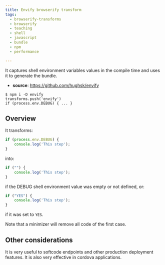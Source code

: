 ```yaml
---
title: Envify browserify transform
tags:
  - browserify-transforms
  - browserify
  - teaching
  - shell
  - javascript
  - bundle
  - npm
  - performance

---
```

It captures shell environment variables 
values in the compile time and uses it
to generate the bundle.

- **source**: https://github.com/hughsk/envify

```          
$ npm i -D envify
transforms.push('envify')
if (process.env.DEBUG) { ... }
```  

## Overview

It transforms:

```javascript
if (process.env.DEBUG) {
    console.log('This step');
}
```

into:

```javascript
if ("") {
    console.log('This step');
}
```

if the DEBUG shell environment value was empty or not defined,
or: 

```javascript
if ("YES") {
    console.log('This step');
}
```

if it was set to `YES`.

Note that a minimizer will remove all code of the first case.


## Other considerations

It is very useful to softcode endpoints and
other production deployment features.
It is also very effective in cordova applications.
